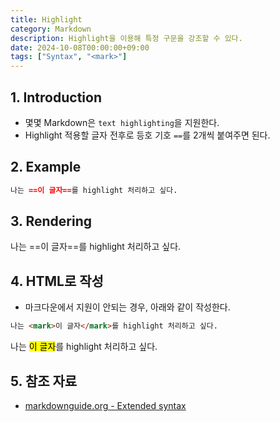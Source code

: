 ```yaml
---
title: Highlight
category: Markdown
description: Highlight을 이용해 특정 구문을 강조할 수 있다.
date: 2024-10-08T00:00:00+09:00
tags: ["Syntax", "<mark>"]
---
```


## 1. Introduction

- 몇몇 Markdown은 `text highlighting`을 지원한다.
- Highlight 적용할 글자 전후로 등호 기호 `==`를 2개씩 붙여주면 된다.

## 2. Example

```md title="Markdown"
나는 ==이 글자==를 highlight 처리하고 싶다.
```

## 3. Rendering

나는 ==이 글자==를 highlight 처리하고 싶다.

## 4. HTML로 작성 

- 마크다운에서 지원이 안되는 경우, 아래와 같이 작성한다.

```html title="HTML"
나는 <mark>이 글자</mark>를 highlight 처리하고 싶다.
```

나는 <mark>이 글자</mark>를 highlight 처리하고 싶다.

## 5. 참조 자료

- [markdownguide.org - Extended syntax](https://www.markdownguide.org/extended-syntax/#highlight "Extended syntax overview")
